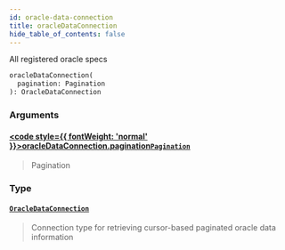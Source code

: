 ```yaml
---
id: oracle-data-connection
title: oracleDataConnection
hide_table_of_contents: false
---
```








All registered oracle specs

```graphql
oracleDataConnection(
  pagination: Pagination
): OracleDataConnection
```


### Arguments

#### [<code style={{ fontWeight: 'normal' }}>oracleDataConnection.<b>pagination</b></code>](#)<Bullet />[`Pagination`](/docs/testnet/graphql/inputs/pagination) <Badge class="secondary" text="input"/>
> Pagination
> 

### Type

#### [`OracleDataConnection`](/docs/testnet/graphql/objects/oracle-data-connection) <Badge class="secondary" text="object"/>
> Connection type for retrieving cursor-based paginated oracle data information
> 





